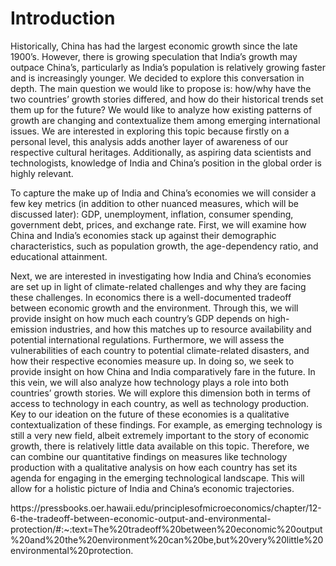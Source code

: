 # Introduction

Historically, China has had the largest economic growth since the late 1900's. However, there is growing speculation that India's growth may outpace China's, particularly as India's population is relatively growing faster and is increasingly younger. We decided to explore this conversation in depth. The main question we would like to propose is: how/why have the two countries' growth stories differed, and how do their historical trends set them up for the future? We would like to analyze how existing patterns of growth are changing and contextualize them among emerging international issues. We are interested in exploring this topic because firstly on a personal level, this analysis adds another layer of awareness of our respective cultural heritages. Additionally, as aspiring data scientists and technologists, knowledge of India and China's position in the global order is highly relevant. 

To capture the make up of India and China's economies we will consider a few key metrics (in addition to other nuanced measures, which will be discussed later): GDP, unemployment, inflation, consumer spending, government debt, prices, and exchange rate. First, we will examine how China and India's economies stack up against their demographic characteristics, such as population growth, the age-dependency ratio, and educational attainment. 

Next, we are interested in investigating how India and China's economies are set up in light of climate-related challenges and why they are facing these challenges. In economics there is a well-documented tradeoff between economic growth and the environment. Through this, we will provide insight on how much each country's GDP depends on high-emission industries, and how this matches up to resource availability and potential international regulations. Furthermore, we will assess the vulnerabilities of each country to potential climate-related disasters, and how their respective economies measure up. In doing so, we seek to provide insight on how China and India comparatively fare in the future. In this vein, we will also analyze how technology plays a role into both countries' growth stories. We will explore this dimension both in terms of access to technology in each country, as well as technology production. Key to our ideation on the future of these economies is a qualitative contextualization of these findings. For example, as emerging technology is still a very new field, albeit extremely important to the story of economic growth, there is relatively little data available on this topic. Therefore, we can combine our quantitative findings on measures like technology production with a qualitative analysis on how each country has set its agenda for engaging in the emerging technological landscape. This will allow for a holistic picture of India and China's economic trajectories. 

https://pressbooks.oer.hawaii.edu/principlesofmicroeconomics/chapter/12-6-the-tradeoff-between-economic-output-and-environmental-protection/#:~:text=The%20tradeoff%20between%20economic%20output%20and%20the%20environment%20can%20be,but%20very%20little%20environmental%20protection. 
